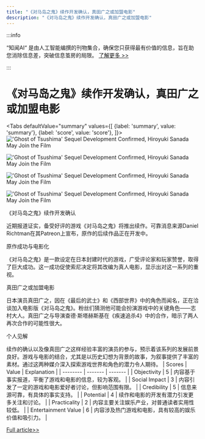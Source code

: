```yaml
---
title: "《对马岛之鬼》续作开发确认，真田广之或加盟电影"
description: "《对马岛之鬼》续作开发确认，真田广之或加盟电影"
---
```



:::info

“知闻AI“ 是由人工智能编撰的刊物集合，确保您只获得最有价值的信息，旨在助您消除信息差，突破信息茧房的局限。  [了解更多 >>](/)

:::

# 《对马岛之鬼》续作开发确认，真田广之或加盟电影


<Tabs
	defaultValue="summary"
	values={[
	{label: 'summary', value: 'summary'},
	{label: 'score', value: 'score'},
]}>
<TabItem value="summary">
<img
  src="https://image.informedainews.com/2024/06/Ent-QGa-1717382665-0.jpg"
  alt="'Ghost of Tsushima' Sequel Development Confirmed, Hiroyuki Sanada May Join the Film"
/>

<img
  src="https://image.informedainews.com/2024/06/Ent-uK3-1717382665-1.jpg"
  alt="'Ghost of Tsushima' Sequel Development Confirmed, Hiroyuki Sanada May Join the Film"
/>

<img
  src="https://image.informedainews.com/2024/06/Ent-FbI-1717382665-2.jpg"
  alt="'Ghost of Tsushima' Sequel Development Confirmed, Hiroyuki Sanada May Join the Film"
/>

<img
  src="https://image.informedainews.com/2024/06/Ent-6s3-1717382665-3.jpg"
  alt="'Ghost of Tsushima' Sequel Development Confirmed, Hiroyuki Sanada May Join the Film"
/>



《对马岛之鬼》续作开发确认

近期报道证实，备受好评的游戏《对马岛之鬼》将推出续作。可靠消息来源Daniel Richtman在其Patreon上宣布，原作的后续作品正在开发中。

原作成功与电影化

《对马岛之鬼》是一款设定在日本封建时代的游戏，广受评论家和玩家赞誉，取得了巨大成功。这一成功促使索尼决定将其改编为真人电影，显示出对这一系列的重视。

真田广之或加盟电影

日本演员真田广之，因在《最后的武士》和《西部世界》中的角色而闻名，正在洽谈加入电影版《对马岛之鬼》。粉丝们猜测他可能会扮演游戏中的关键角色——志村大人。真田广之与导演查德·斯塔赫斯基在《疾速追杀4》中的合作，暗示了两人再次合作的可能性很大。

个人见解

续作的确认以及像真田广之这样经验丰富的演员的参与，预示着该系列的发展前景良好。游戏与电影的结合，尤其是以历史幻想为背景的故事，为叙事提供了丰富的素材。通过这两种媒介深入探索游戏世界和角色的潜力令人期待。
</TabItem>
<TabItem value="score">
	| Scores     | Value   | Explanation |
	| -------- | ------- | ------- |
	| Objectivity  | 5    | 内容基于事实报道，平衡了游戏和电影的信息，较为客观。    |
	| Social Impact | 3     | 内容引发了一定的游戏和电影爱好者讨论，但影响范围有限。    |
	| Credibility    | 5    | 信息来源可靠，有具体的事实支持。    |
	| Potential    | 4    | 续作和电影的开发有潜力引发更多关注和讨论。    |
	| Practicality    | 2    | 内容主要关注娱乐产业，对普通读者实用性较低。    |
	| Entertainment Value    | 6    | 内容涉及热门游戏和电影，具有较高的娱乐价值和吸引力。    |
</TabItem>
</Tabs>

[Full article>>](https://www.cnbeta.com.tw/articles/game/1433314.htm)
